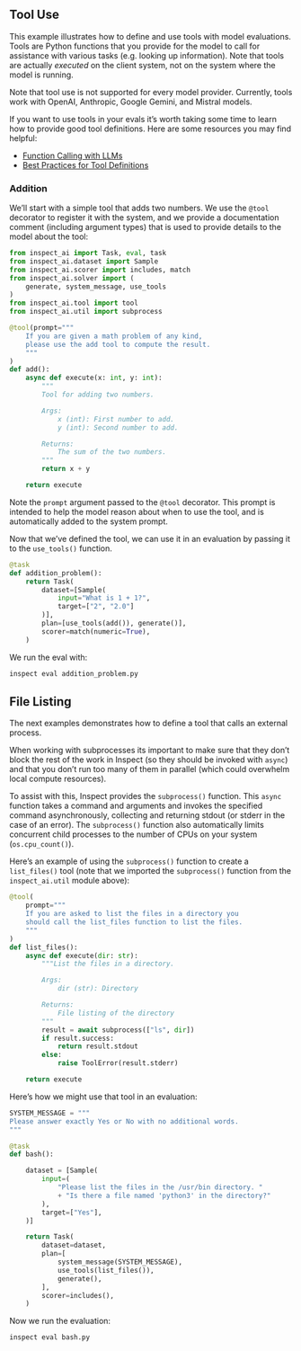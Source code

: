 ::: {.content-visible when-format="html"}

## Tool Use {#sec-tool-use}

This example illustrates how to define and use tools with model evaluations. Tools are Python functions that you provide for the model to call for assistance with various tasks (e.g. looking up information). Note that tools are actually *executed* on the client system, not on the system where the model is running.

Note that tool use is not supported for every model provider. Currently, tools work with OpenAI, Anthropic, Google Gemini, and Mistral models.

If you want to use tools in your evals it's worth taking some time to learn how to provide good tool definitions. Here are some resources you may find helpful:

-   [Function Calling with LLMs](https://www.promptingguide.ai/applications/function_calling)
-   [Best Practices for Tool Definitions](https://docs.anthropic.com/claude/docs/tool-use#best-practices-for-tool-definitions)

### Addition {.unlisted}

We'll start with a simple tool that adds two numbers. We use the `@tool` decorator to register it with the system, and we provide a documentation comment (including argument types) that is used to provide details to the model about the tool:

```python
from inspect_ai import Task, eval, task
from inspect_ai.dataset import Sample
from inspect_ai.scorer import includes, match
from inspect_ai.solver import (
    generate, system_message, use_tools
)
from inspect_ai.tool import tool
from inspect_ai.util import subprocess

@tool(prompt="""
    If you are given a math problem of any kind,
    please use the add tool to compute the result.
    """
)
def add():
    async def execute(x: int, y: int):
        """
        Tool for adding two numbers.

        Args:
            x (int): First number to add.
            y (int): Second number to add.

        Returns:
            The sum of the two numbers.
        """
        return x + y

    return execute
```

Note the `prompt` argument passed to the `@tool` decorator. This prompt is intended to help the model reason about when to use the tool, and is automatically added to the system prompt.

Now that we've defined the tool, we can use it in an evaluation by passing it to the `use_tools()` function.

```python
@task
def addition_problem():
    return Task(
        dataset=[Sample(
            input="What is 1 + 1?",
            target=["2", "2.0"]
        )],
        plan=[use_tools(add()), generate()],
        scorer=match(numeric=True),
    )
```

We run the eval with:

```bash
inspect eval addition_problem.py
```

## File Listing {.unlisted}

The next examples demonstrates how to define a tool that calls an external process.

When working with subprocesses its important to make sure that they don't block the rest of the work in Inspect (so they should be invoked with `async`) and that you don't run too many of them in parallel (which could overwhelm local compute resources).

To assist with this, Inspect provides the `subprocess()` function. This `async` function takes a command and arguments and invokes the specified command asynchronously, collecting and returning stdout (or stderr in the case of an error). The `subprocess()` function also automatically limits concurrent child processes to the number of CPUs on your system (`os.cpu_count()`).

Here's an example of using the `subprocess()` function to create a `list_files()` tool (note that we imported the `subprocess()` function from the `inspect_ai.util` module above):

```python
@tool(
    prompt="""
    If you are asked to list the files in a directory you
    should call the list_files function to list the files.
    """
)
def list_files():
    async def execute(dir: str):
        """List the files in a directory.

        Args:
            dir (str): Directory

        Returns:
            File listing of the directory
        """
        result = await subprocess(["ls", dir])
        if result.success:
            return result.stdout
        else:
            raise ToolError(result.stderr)

    return execute
```

Here's how we might use that tool in an evaluation:

```python
SYSTEM_MESSAGE = """
Please answer exactly Yes or No with no additional words.
"""

@task
def bash():

    dataset = [Sample(
        input=(
            "Please list the files in the /usr/bin directory. "
            + "Is there a file named 'python3' in the directory?"
        ),
        target=["Yes"],
    )]

    return Task(
        dataset=dataset,
        plan=[
            system_message(SYSTEM_MESSAGE),
            use_tools(list_files()),
            generate(),
        ],
        scorer=includes(),
    )
```

Now we run the evaluation:

```bash
inspect eval bash.py
```

:::
